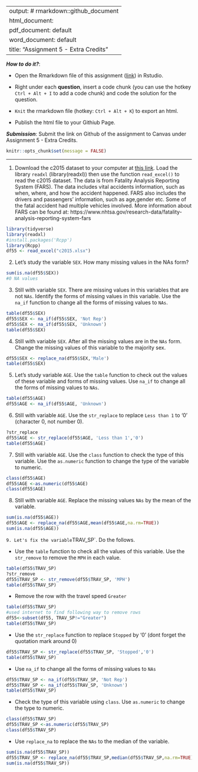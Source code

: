 
---
output: # rmarkdown::github_document
  html_document:
  pdf_document: default
  word_document: default
title: "Assignment 5 - Extra Credits"
---

***How to do it?***: 

- Open the Rmarkdown file of this assignment ([link](fa2021_assignment5_extra_credits.Rmd)) in Rstudio. 

- Right under each **question**, insert  a code chunk (you can use the hotkey `Ctrl + Alt + I` to add a code chunk) and code the solution for the question. 

- `Knit` the rmarkdown file (hotkey: `Ctrl + Alt + K`) to export an html.  

-  Publish the html file to your Githiub Page. 

***Submission***: Submit the link on Github of the assignment to Canvas under Assignment 5 - Extra Credits. 

```r
knitr::opts_chunk$set(message = FALSE)
```

-------

1. Download the c2015 dataset to your computer at [this link](slides/c2015.xlsx). Load the library `readxl` (library(readxl)) then use the function `read_excel()` to read the c2015 dataset.  The data is from Fatality Analysis Reporting System (FARS). The data includes vital accidents information, such as when, where, and how the accident happened. FARS also includes the drivers and passengers' information, such as age,gender etc.  Some of the fatal accident had multiple vehicles involved.  More information about FARS can be found at: https://www.nhtsa.gov/research-data/fatality-analysis-reporting-system-fars

```r
library(tidyverse)
library(readxl)
#install.packages('Rcpp')
library(Rcpp)
df55 <- read_excel("c2015.xlsx")
```


2. Let's study the variable `SEX`. How many missing values in the NAs form? 
```r
sum(is.na(df55$SEX))
#0 NA values
```


3. Still with variable `SEX`. There are missing values in this variables that are not `NAs`. Identify the forms of missing values in this variable. Use the `na_if` function to change all the forms of missing values to `NAs`. 
```r
table(df55$SEX)
df55$SEX <- na_if(df55$SEX, 'Not Rep')
df55$SEX <- na_if(df55$SEX, 'Unknown')
table(df55$SEX)
```


4. Still with variable `SEX`. After all the missing values are in the `NAs` form.  Change the missing values of this variable to the majority sex. 
```r
df55$SEX <- replace_na(df55$SEX,'Male')
table(df55$SEX)
```

5. Let's study variable `AGE`. Use the `table` function to check out the values of these variable and forms of missing values. Use `na_if` to change all the forms of missing values to `NAs`. 
```r
table(df55$AGE)
df55$AGE <- na_if(df55$AGE, 'Unknown')
```


6. Still with variable `AGE`.  Use the `str_replace` to replace `Less than 1` to '0' (character 0, not number 0).
```r
?str_replace
df55$AGE <- str_replace(df55$AGE, 'Less than 1','0')
table(df55$AGE)
```


7. Still with variable `AGE`. Use the `class` function to check the type of this variable.  Use the `as.numeric` function to change the type of the variable to numeric.
```r
class(df55$AGE)
df55$AGE <-as.numeric(df55$AGE)
class(df55$AGE)
```


8. Still with variable `AGE`. Replace the missing values `NAs` by the mean of the variable. 
```r
sum(is.na(df55$AGE))
df55$AGE <- replace_na(df55$AGE,mean(df55$AGE,na.rm=TRUE))
sum(is.na(df55$AGE))
```

`
9. Let's fix the variable `TRAV_SP`. Do the follows.

- Use the `table` function to check all the values of this variable.  Use the `str_remove` to remove the `MPH` in each value.
```r
table(df55$TRAV_SP)
?str_remove
df55$TRAV_SP <- str_remove(df55$TRAV_SP, 'MPH')
table(df55$TRAV_SP)
```

- Remove the row with the travel speed `Greater`
```r
table(df55$TRAV_SP)
#used internet to find following way to remove rows
df55<-subset(df55, TRAV_SP!="Greater")
table(df55$TRAV_SP)
```

- Use the `str_replace` function to replace `Stopped` by '0' (dont forget the quotation mark around 0)
```r
df55$TRAV_SP <- str_replace(df55$TRAV_SP, 'Stopped','0')
table(df55$TRAV_SP)
```


- Use `na_if` to change all the forms of missing values to `NAs`

```r
df55$TRAV_SP <- na_if(df55$TRAV_SP, 'Not Rep')
df55$TRAV_SP <- na_if(df55$TRAV_SP, 'Unknown')
table(df55$TRAV_SP)
```

- Check the type of this variable using `class`. Use `as.numeric` to change the type to numeric.
```r
class(df55$TRAV_SP)
df55$TRAV_SP <-as.numeric(df55$TRAV_SP)
class(df55$TRAV_SP)
```

- Use `replace_na` to replace the `NAs` to the median of the variable. 
```r
sum(is.na(df55$TRAV_SP))
df55$TRAV_SP <- replace_na(df55$TRAV_SP,median(df55$TRAV_SP,na.rm=TRUE))
sum(is.na(df55$TRAV_SP))
```

